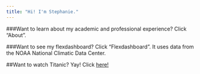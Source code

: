 ```yaml
---
title: "Hi! I'm Stephanie."
---
```


###Want to learn about my academic and professional experience? 
Click "About".

###Want to see my flexdashboard?
Click "Flexdashboard". It uses data from the  NOAA National Climatic Data Center.

##Want to watch Titanic?
Yay! Click [here!](https://www.amazon.com/Titanic-Leonardo-DiCaprio/dp/B00A3ZJIY6/ref=sr_1_1?ie=UTF8&qid=1541131349&sr=8-1&keywords=titanic+amazon+prime+video)
